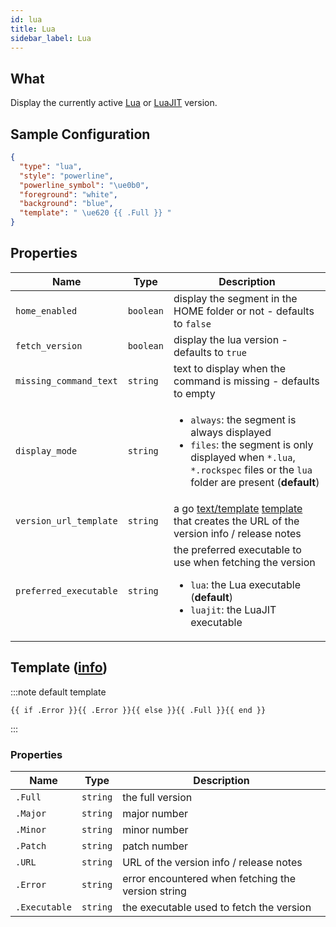 ```yaml
---
id: lua
title: Lua
sidebar_label: Lua
---
```


## What

Display the currently active [Lua][lua] or [LuaJIT][luajit] version.

## Sample Configuration

```json
{
  "type": "lua",
  "style": "powerline",
  "powerline_symbol": "\ue0b0",
  "foreground": "white",
  "background": "blue",
  "template": " \ue620 {{ .Full }} "
}
```

## Properties

| Name                   | Type      | Description                                                                                                                                                                               |
| ---------------------- | --------- | ----------------------------------------------------------------------------------------------------------------------------------------------------------------------------------------- |
| `home_enabled`         | `boolean` | display the segment in the HOME folder or not - defaults to `false`                                                                                                                       |
| `fetch_version`        | `boolean` | display the lua version - defaults to `true`                                                                                                                                              |
| `missing_command_text` | `string`  | text to display when the command is missing - defaults to empty                                                                                                                           |
| `display_mode`         | `string`  | <ul><li>`always`: the segment is always displayed</li><li>`files`: the segment is only displayed when `*.lua`, `*.rockspec` files or the `lua` folder are present (**default**)</li></ul> |
| `version_url_template` | `string`  | a go [text/template][go-text-template] [template][templates] that creates the URL of the version info / release notes                                                                     |
| `preferred_executable` | `string`  | the preferred executable to use when fetching the version<ul><li>`lua`: the Lua executable (**default**)</li><li>`luajit`: the LuaJIT executable</li></ul>                                |

## Template ([info][templates])

:::note default template

```template
{{ if .Error }}{{ .Error }}{{ else }}{{ .Full }}{{ end }}
```

:::

### Properties

| Name          | Type     | Description                                        |
| ------------- | -------- | -------------------------------------------------- |
| `.Full`       | `string` | the full version                                   |
| `.Major`      | `string` | major number                                       |
| `.Minor`      | `string` | minor number                                       |
| `.Patch`      | `string` | patch number                                       |
| `.URL`        | `string` | URL of the version info / release notes            |
| `.Error`      | `string` | error encountered when fetching the version string |
| `.Executable` | `string` | the executable used to fetch the version           |

[go-text-template]: https://golang.org/pkg/text/template/
[templates]: /docs/configuration/templates
[lua]: https://www.lua.org/
[luajit]: https://luajit.org/
